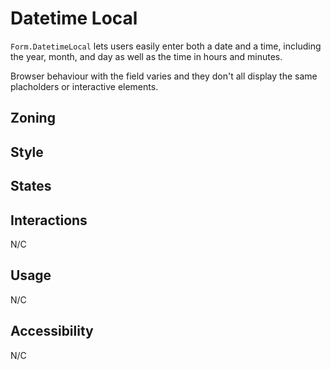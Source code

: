 

<Meta of={Stories} />
<Status id="formFieldInputDateTimeLocal" />

# Datetime Local

`Form.DatetimeLocal` lets users easily enter both a date and a time, including the year, month, and day as well as the time in hours and minutes.

Browser behaviour with the field varies and they don't all display the same placholders or interactive elements.

## Zoning

<FigmaImage
	src="https://www.figma.com/file/qc8oUSyVJM67gSsbTShftt/%F0%9F%93%90-Zoning?node-id=245%3A219"
	alt="zoning image for inputs"
/>

## Style

## States

<Canvas>
	<Story of={Stories.DatetimeLocal} />
</Canvas>

## Interactions

N/C

## Usage

N/C

## Accessibility

N/C
